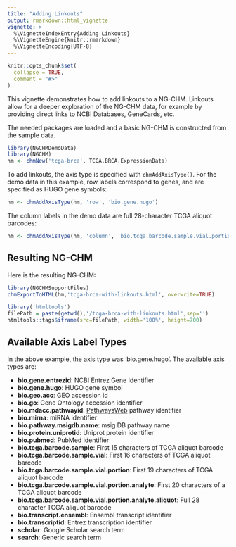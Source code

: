 ```yaml
---
title: "Adding Linkouts"
output: rmarkdown::html_vignette
vignette: >
  %\VignetteIndexEntry{Adding Linkouts}
  %\VignetteEngine{knitr::rmarkdown}
  %\VignetteEncoding{UTF-8}
---
```


```r
knitr::opts_chunk$set(
  collapse = TRUE,
  comment = "#>"
)
```

This vignette demonstrates how to add linkouts to a NG-CHM. 
Linkouts allow for a deeper exploration of the NG-CHM data, for example by providing direct 
links to NCBI Databases, GeneCards, etc.

The needed packages are loaded and a basic NG-CHM is constructed from the sample data.

```r
library(NGCHMDemoData)
library(NGCHM)
hm <- chmNew('tcga-brca', TCGA.BRCA.ExpressionData)
```

To add linkouts, the axis type is specified with `chmAddAxisType()`. For the demo data in this example, 
row labels correspond to genes, and are specified as HUGO gene symbols:

```r
hm <- chmAddAxisType(hm, 'row', 'bio.gene.hugo')
```

The column labels in the demo data are full 28-character TCGA aliquot barcodes:

```r
hm <- chmAddAxisType(hm, 'column', 'bio.tcga.barcode.sample.vial.portion.analyte.aliquot')
```

## Resulting NG-CHM

Here is the resulting NG-CHM:

```r
library(NGCHMSupportFiles)
chmExportToHTML(hm,'tcga-brca-with-linkouts.html', overwrite=TRUE)
```

```r
library('htmltools')
filePath = paste(getwd(),'/tcga-brca-with-linkouts.html',sep='')
htmltools::tags$iframe(src=filePath, width='100%', height=700)
```

## Available Axis Label Types

In the above example, the axis type was 'bio.gene.hugo'. The available axis types are:

- **bio.gene.entrezid**: NCBI Entrez Gene Identifier
- **bio.gene.hugo**: HUGO gene symbol
- **bio.geo.acc**: GEO accession id
- **bio.go**: Gene Ontology accession identifier
- **bio.mdacc.pathwayid**: [PathwaysWeb](https://bioinformatics.mdanderson.org/public-software/pathwaysweb/) pathway identifier
- **bio.mirna**: miRNA identifier
- **bio.pathway.msigdb.name**: msig DB pathway name
- **bio.protein.uniprotid**: Uniprot protein identifier
- **bio.pubmed**: PubMed identifier
- **bio.tcga.barcode.sample**: First 15 characters of TCGA aliquot barcode
- **bio.tcga.barcode.sample.vial**: First 16 characters of TCGA aliquot barcode
- **bio.tcga.barcode.sample.vial.portion**: First 19 characters of TCGA aliquot barcode
- **bio.tcga.barcode.sample.vial.portion.analyte**: First 20 characters of a TCGA aliquot barcode
- **bio.tcga.barcode.sample.vial.portion.analyte.aliquot**: Full 28 character TCGA aliquot barcode
- **bio.transcript.ensembl**: Ensembl transcript identifier
- **bio.transcriptid**: Entrez transcription identifier
- **scholar**: Google Scholar search term
- **search**: Generic search term

